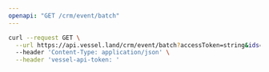 ```yaml
---
openapi: "GET /crm/event/batch"
---
```


<RequestExample>

```bash Request
curl --request GET \
  --url https://api.vessel.land/crm/event/batch?accessToken=string&ids=eb84649fd7a5145b93c349bde55dd88d,b3b04a80af4190796185c527e7b9933c \
  --header 'Content-Type: application/json' \
  --header 'vessel-api-token: '
```

</RequestExample>
